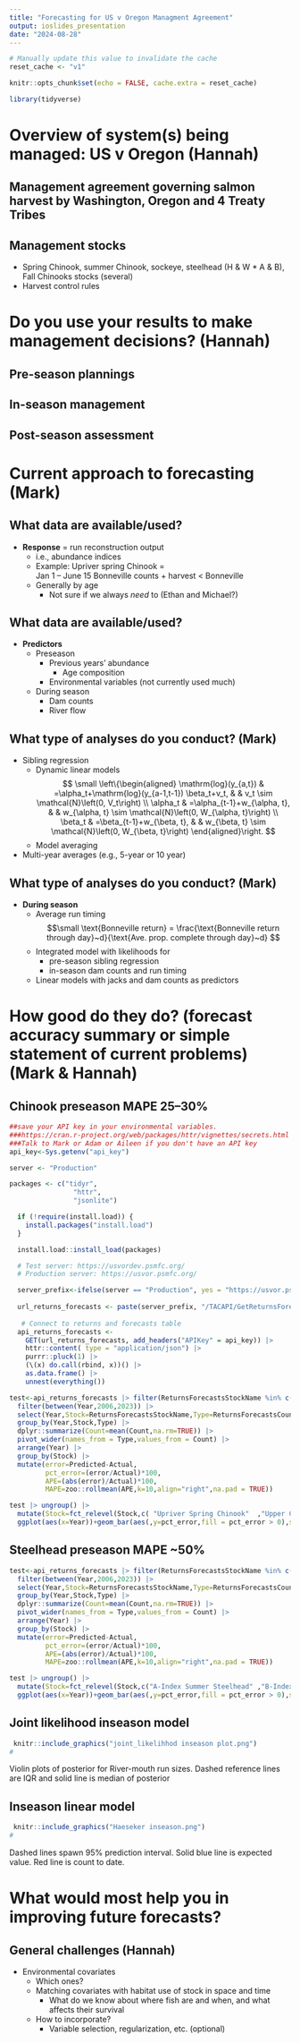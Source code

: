 ```yaml
---
title: "Forecasting for US v Oregon Managment Agreement"
output: ioslides_presentation
date: "2024-08-28"
---
```


```r
# Manually update this value to invalidate the cache
reset_cache <- "v1"

knitr::opts_chunk$set(echo = FALSE, cache.extra = reset_cache)

library(tidyverse)
```

# Overview of system(s) being managed:	US v Oregon (Hannah)

## Management agreement governing salmon harvest by Washington, Oregon and 4 Treaty Tribes

##	Management stocks

-	Spring Chinook, summer Chinook, sockeye, steelhead (H & W * A & B), Fall Chinooks stocks (several)
-	Harvest control rules

# Do you use your results to make management decisions? (Hannah)

##	Pre-season plannings
## In-season management
##	Post-season assessment

# Current approach to forecasting (Mark)

## What data are available/used? 

-	**Response** = run reconstruction output
    - i.e., abundance indices
    - Example: Upriver spring Chinook =   
    Jan 1 – June 15 Bonneville counts + harvest < Bonneville
    - Generally by age
        - Not sure if we always *need* to (Ethan and Michael?)
    
## What data are available/used? 

- **Predictors**
    - Preseason
        - Previous years' abundance
            - Age composition
        - Environmental variables (not currently used much)
    - During season
        -	Dam counts
        -	River flow

## What type of analyses do you conduct? (Mark)
	
- Sibling regression 
    - Dynamic linear models
$$
\small
\left\{\begin{aligned}
\mathrm{log}(y_{a,t}) & =\alpha_t+\mathrm{log}(y_{a-1,t-1}) \beta_t+v_t, & & v_t  \sim \mathcal{N}\left(0, V_t\right) \\
\alpha_t & =\alpha_{t-1}+w_{\alpha, t}, & & w_{\alpha, t} \sim \mathcal{N}\left(0, W_{\alpha, t}\right) \\
\beta_t & =\beta_{t-1}+w_{\beta, t}, & & w_{\beta, t} \sim \mathcal{N}\left(0, W_{\beta, t}\right) 
\end{aligned}\right.
$$
    - Model averaging  
-	Multi-year averages (e.g., 5-year or 10 year)



## What type of analyses do you conduct? (Mark)

- **During season**
    - Average run timing $$\small \text{Bonneville return} = \frac{\text{Bonneville return through day}~d}{\text{Ave. prop. complete through day}~d} $$
    - Integrated model with likelihoods for
       - pre-season sibling regression
       - in-season dam counts and run timing
    - Linear models with jacks and dam counts as predictors

# How good do they do? (forecast accuracy summary or simple statement of current problems) (Mark & Hannah)

##  Chinook preseason MAPE 25--30%
```r
##save your API key in your environmental variables.
###https://cran.r-project.org/web/packages/httr/vignettes/secrets.html
###Talk to Mark or Adam or Aileen if you don't have an API key
api_key<-Sys.getenv("api_key") 

server <- "Production"

packages <- c("tidyr",
                "httr",
                "jsonlite")

  if (!require(install.load)) {
    install.packages("install.load")
  }

  install.load::install_load(packages)

  # Test server: https://usvordev.psmfc.org/
  # Production server: https://usvor.psmfc.org/

  server_prefix<-ifelse(server == "Production", yes = "https://usvor.psmfc.org", no = "https://usvordev.psmfc.org")
  
  url_returns_forecasts <- paste(server_prefix, "/TACAPI/GetReturnsForecast", sep="")
  
   # Connect to returns and forecasts table
  api_returns_forecasts <- 
    GET(url_returns_forecasts, add_headers("APIKey" = api_key)) |> 
    httr::content( type = "application/json") |> 
    purrr::pluck(1) |> 
    (\(x) do.call(rbind, x))() |> 
    as.data.frame() |> 
    unnest(everything())


```

```r

test<-api_returns_forecasts |> filter(ReturnsForecastsStockName %in% c("Upriver Spring Chinook","Upper Columbia Summer Chinook","Upriver Bright (URB) Fall Chinook","Lower River Hatchery (LRH) Fall Chinook")) |> 
  filter(between(Year,2006,2023)) |> 
  select(Year,Stock=ReturnsForecastsStockName,Type=ReturnsForecastsCountTypeName,Count) |> 
  group_by(Year,Stock,Type) |> 
  dplyr::summarize(Count=mean(Count,na.rm=TRUE)) |> 
  pivot_wider(names_from = Type,values_from = Count) |> 
  arrange(Year) |> 
  group_by(Stock) |> 
  mutate(error=Predicted-Actual,
         pct_error=(error/Actual)*100,
         APE=(abs(error)/Actual)*100,
         MAPE=zoo::rollmean(APE,k=10,align="right",na.pad = TRUE))

test |> ungroup() |> 
  mutate(Stock=fct_relevel(Stock,c( "Upriver Spring Chinook"  ,"Upper Columbia Summer Chinook", "Lower River Hatchery (LRH) Fall Chinook", "Upriver Bright (URB) Fall Chinook"))) |> 
  ggplot(aes(x=Year))+geom_bar(aes(,y=pct_error,fill = pct_error > 0),stat = "identity") + scale_fill_manual(values = c("TRUE" = "red", "FALSE" = "black")) +facet_wrap(~Stock)+theme(legend.position = "none",axis.title.x = element_blank())+ylab("Percent error")+geom_line(aes(y=MAPE))


```

## Steelhead preseason MAPE ~50%
```r

test<-api_returns_forecasts |> filter(ReturnsForecastsStockName %in% c("A-Index Summer Steelhead" ,"B-Index Summer Steelhead" )) |> 
  filter(between(Year,2006,2023)) |> 
  select(Year,Stock=ReturnsForecastsStockName,Type=ReturnsForecastsCountTypeName,Count) |> 
  group_by(Year,Stock,Type) |> 
  dplyr::summarize(Count=mean(Count,na.rm=TRUE)) |> 
  pivot_wider(names_from = Type,values_from = Count) |> 
  arrange(Year) |> 
  group_by(Stock) |> 
  mutate(error=Predicted-Actual,
         pct_error=(error/Actual)*100,
         APE=(abs(error)/Actual)*100,
         MAPE=zoo::rollmean(APE,k=10,align="right",na.pad = TRUE))

test |> ungroup() |> 
  mutate(Stock=fct_relevel(Stock,c("A-Index Summer Steelhead" ,"B-Index Summer Steelhead" ))) |> 
  ggplot(aes(x=Year))+geom_bar(aes(,y=pct_error,fill = pct_error > 0),stat = "identity") + scale_fill_manual(values = c("TRUE" = "red", "FALSE" = "black")) +facet_wrap(~Stock)+theme(legend.position = "none",axis.title.x = element_blank())+ylab("Percent error")+geom_line(aes(y=MAPE))

```


## Joint likelihood inseason model

<!-- ![Violin plots of posterior distributions for River-mouth Spring Chinook run sizes estimated from the model. Violin fill is darkest for most recent estimate. Dashed reference lines are IQR and solid line is median of posterior.](joint_likelihhod inseason plot.png) -->

```r
 knitr::include_graphics("joint_likelihhod inseason plot.png")
#
```  
Violin plots of posterior for River-mouth run sizes. Dashed reference lines are IQR and solid line is median of posterior

## Inseason linear model

<!-- ![Violin plots of posterior distributions for River-mouth Spring Chinook run sizes estimated from the model. Violin fill is darkest for most recent estimate. Dashed reference lines are IQR and solid line is median of posterior.](joint_likelihhod inseason plot.png) -->

```r
 knitr::include_graphics("Haeseker inseason.png")
#
```  

Dashed lines spawn 95% prediction interval. Solid blue line is expected value. Red line is count to date.

# What would most help you in improving future forecasts?

## General challenges (Hannah)

-	Environmental covariates
    -	Which ones?
    -	Matching covariates with habitat use of stock in space and time
        - What do we know about where fish are and when, and what affects their survival
    -	How to incorporate?
        -	Variable selection, regularization, etc. (optional)
        

